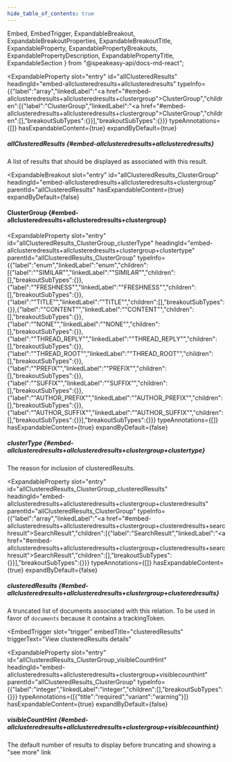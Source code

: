 ```yaml
---
hide_table_of_contents: true
---
```

  Embed,
  EmbedTrigger,
  ExpandableBreakout,
  ExpandableBreakoutProperties,
  ExpandableBreakoutTitle,
  ExpandableProperty,
  ExpandablePropertyBreakouts,
  ExpandablePropertyDescription,
  ExpandablePropertyTitle,
  ExpandableSection
} from "@speakeasy-api/docs-md-react";

<ExpandableSection>

<ExpandableProperty
  slot="entry"
  id="allClusteredResults"
  headingId="embed-allclusteredresults+allclusteredresults"
  typeInfo={{"label":"array","linkedLabel":"<a href=\"#embed-allclusteredresults+allclusteredresults+clustergroup\">ClusterGroup</a>","children":[{"label":"ClusterGroup","linkedLabel":"<a href=\"#embed-allclusteredresults+allclusteredresults+clustergroup\">ClusterGroup</a>","children":[],"breakoutSubTypes":{}}],"breakoutSubTypes":{}}}
  typeAnnotations={[]}
  hasExpandableContent={true}
  expandByDefault={true}
>

<ExpandablePropertyTitle slot="title">

##### allClusteredResults \{#embed-allclusteredresults+allclusteredresults\}

</ExpandablePropertyTitle>

<ExpandablePropertyDescription slot="description">

A list of results that should be displayed as associated with this result.

</ExpandablePropertyDescription>

<ExpandablePropertyBreakouts slot="breakouts">

<ExpandableBreakout
  slot="entry"
  id="allClusteredResults_ClusterGroup"
  headingId="embed-allclusteredresults+allclusteredresults+clustergroup"
  parentId="allClusteredResults"
  hasExpandableContent={true}
  expandByDefault={false}
>

<ExpandableBreakoutTitle slot="title">

#### ClusterGroup \{#embed-allclusteredresults+allclusteredresults+clustergroup\}

</ExpandableBreakoutTitle>

<ExpandableBreakoutProperties slot="properties">

<ExpandableProperty
  slot="entry"
  id="allClusteredResults_ClusterGroup_clusterType"
  headingId="embed-allclusteredresults+allclusteredresults+clustergroup+clustertype"
  parentId="allClusteredResults_ClusterGroup"
  typeInfo={{"label":"enum","linkedLabel":"enum","children":[{"label":"\"SIMILAR\"","linkedLabel":"\"SIMILAR\"","children":[],"breakoutSubTypes":{}},{"label":"\"FRESHNESS\"","linkedLabel":"\"FRESHNESS\"","children":[],"breakoutSubTypes":{}},{"label":"\"TITLE\"","linkedLabel":"\"TITLE\"","children":[],"breakoutSubTypes":{}},{"label":"\"CONTENT\"","linkedLabel":"\"CONTENT\"","children":[],"breakoutSubTypes":{}},{"label":"\"NONE\"","linkedLabel":"\"NONE\"","children":[],"breakoutSubTypes":{}},{"label":"\"THREAD_REPLY\"","linkedLabel":"\"THREAD_REPLY\"","children":[],"breakoutSubTypes":{}},{"label":"\"THREAD_ROOT\"","linkedLabel":"\"THREAD_ROOT\"","children":[],"breakoutSubTypes":{}},{"label":"\"PREFIX\"","linkedLabel":"\"PREFIX\"","children":[],"breakoutSubTypes":{}},{"label":"\"SUFFIX\"","linkedLabel":"\"SUFFIX\"","children":[],"breakoutSubTypes":{}},{"label":"\"AUTHOR_PREFIX\"","linkedLabel":"\"AUTHOR_PREFIX\"","children":[],"breakoutSubTypes":{}},{"label":"\"AUTHOR_SUFFIX\"","linkedLabel":"\"AUTHOR_SUFFIX\"","children":[],"breakoutSubTypes":{}}],"breakoutSubTypes":{}}}
  typeAnnotations={[]}
  hasExpandableContent={true}
  expandByDefault={false}
>

<ExpandablePropertyTitle slot="title">

##### clusterType \{#embed-allclusteredresults+allclusteredresults+clustergroup+clustertype\}

</ExpandablePropertyTitle>

<ExpandablePropertyDescription slot="description">

The reason for inclusion of clusteredResults.

</ExpandablePropertyDescription>

</ExpandableProperty>

<ExpandableProperty
  slot="entry"
  id="allClusteredResults_ClusterGroup_clusteredResults"
  headingId="embed-allclusteredresults+allclusteredresults+clustergroup+clusteredresults"
  parentId="allClusteredResults_ClusterGroup"
  typeInfo={{"label":"array","linkedLabel":"<a href=\"#embed-allclusteredresults+allclusteredresults+clustergroup+clusteredresults+searchresult\">SearchResult</a>","children":[{"label":"SearchResult","linkedLabel":"<a href=\"#embed-allclusteredresults+allclusteredresults+clustergroup+clusteredresults+searchresult\">SearchResult</a>","children":[],"breakoutSubTypes":{}}],"breakoutSubTypes":{}}}
  typeAnnotations={[]}
  hasExpandableContent={true}
  expandByDefault={false}
>

<ExpandablePropertyTitle slot="title">

##### clusteredResults \{#embed-allclusteredresults+allclusteredresults+clustergroup+clusteredresults\}

</ExpandablePropertyTitle>

<ExpandablePropertyDescription slot="description">

A truncated list of documents associated with this relation. To be used in favor of `documents` because it contains a trackingToken.

</ExpandablePropertyDescription>

<ExpandablePropertyBreakouts slot="breakouts">

<Embed slot="embed">

<EmbedTrigger
  slot="trigger"
  embedTitle="clusteredResults"
  triggerText="View clusteredResults details"
>

<Embedclusteredresults />

</EmbedTrigger>

</Embed>

</ExpandablePropertyBreakouts>

</ExpandableProperty>

<ExpandableProperty
  slot="entry"
  id="allClusteredResults_ClusterGroup_visibleCountHint"
  headingId="embed-allclusteredresults+allclusteredresults+clustergroup+visiblecounthint"
  parentId="allClusteredResults_ClusterGroup"
  typeInfo={{"label":"integer","linkedLabel":"integer","children":[],"breakoutSubTypes":{}}}
  typeAnnotations={[{"title":"required","variant":"warning"}]}
  hasExpandableContent={true}
  expandByDefault={false}
>

<ExpandablePropertyTitle slot="title">

##### visibleCountHint \{#embed-allclusteredresults+allclusteredresults+clustergroup+visiblecounthint\}

</ExpandablePropertyTitle>

<ExpandablePropertyDescription slot="description">

The default number of results to display before truncating and showing a "see more" link

</ExpandablePropertyDescription>

</ExpandableProperty>

</ExpandableBreakoutProperties>

</ExpandableBreakout>

</ExpandablePropertyBreakouts>

</ExpandableProperty>

</ExpandableSection>